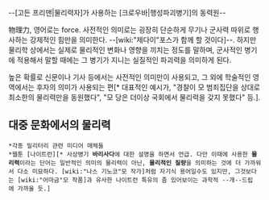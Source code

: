 --[고든 프리맨|물리력자]가 사용하는 [크로우바|행성파괴병기]의 동력원--

物理力, 영어로는 force. 사전적인 의미로는 굉장히 단순하게 무기나 군사력 따위로 행사하는 강제적인 힘만을 의미한다. --[wiki:"제다이"포스가 함께 할 것이다]--. 
하지만 물리학 상에서는 실제로 물리적인 변화나 영향을 끼치는 정도를 말하며, 군사적인 병기에 적용해서 말할 때에는 그 병기가 지니는 실질적인 파괴력을 의미하게 된다. 

높은 확률로 신문이나 기사 등에서는 사전적인 의미만이 사용되고, 그 외에 학술적인 영역에서는 후자의 의미가 사용되는 편[* 대표적인 예시가, "경찰이 모 범죄집단을 상대로 최소한의 물리력만을 동원했다", "모 당은 더이상 국회에서 물리력을 갖지 못했다" 등.].

== 대중 문화에서의 물리력 ==
 *각종 밀리터리 관련 미디어 매체들
 *웹툰 [나이트런][* 사상병기 '''바리사다'''에 대한 설명을 하면서 언급. 다만 이때에 사용한 '''물리력'''이라는 단어는 일반적인 의미의 물리력이 아닌, '''물리적인 질량'''을 의미하는 것에 더 가까워서 다소 미묘하다. [wiki:"나스 기노코"모 작가]처럼 자기식 용어일수도 있지만, 그것보다는 [wiki:"어마금"모 작품]과 유사한 나이트런 특유의 좀 있어보이는 과학적 --개--드립에 가까울 듯.]



